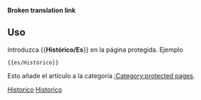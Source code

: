 <noinclude>'''Broken translation link'''{{en/-}}</noinclude>{{es/Metaplantilla de avisos| tipo  = protección
| texto = <strong>Nota</strong><br>Este artículo existe sólo por motivos históricos, y por eso está protegido contra nuevas ediciones.
}}<includeonly>{{{1|[[Category:en/Protected pages]]}}}</includeonly><noinclude>

==Uso==
Introduzca <nowiki>{{</nowiki>'''Histórico/Es'''<nowiki>}}</nowiki> en la página protegida. Ejemplo
<pre>{{es/Histórico}}</pre>
Esto añade el artículo a la categoría [[Category/en/Protected pages|:Category:protected pages]].

[[Category:es/Plantillas|Historico]][[Category:es/Cajas de mensajes|Historico]]</noinclude>